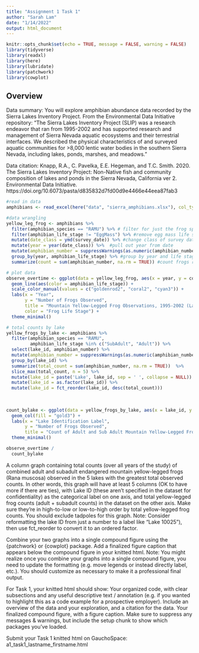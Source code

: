 ```yaml
---
title: "Assignment 1 Task 1"
author: "Sarah Lam"
date: "1/14/2022"
output: html_document
---
```


```r
knitr::opts_chunk$set(echo = TRUE, message = FALSE, warning = FALSE)
library(tidyverse)
library(readxl)
library(here)
library(lubridate)
library(patchwork)
library(cowplot)
```

## Overview

Data summary: You will explore amphibian abundance data recorded by the Sierra Lakes Inventory Project. From the Environmental Data Initiative repository: “The Sierra Lakes Inventory Project (SLIP) was a research endeavor that ran from 1995-2002 and has supported research and management of Sierra Nevada aquatic ecosystems and their terrestrial interfaces. We described the physical characteristics of and surveyed aquatic communities for >8,000 lentic water bodies in the southern Sierra Nevada, including lakes, ponds, marshes, and meadows.”

Data citation: Knapp, R.A., C. Pavelka, E.E. Hegeman, and T.C. Smith. 2020. The Sierra Lakes Inventory Project: Non-Native fish and community composition of lakes and ponds in the Sierra Nevada, California ver 2. Environmental Data Initiative. https://doi.org/10.6073/pasta/d835832d7fd00d9e4466e44eea87fab3

```r
#read in data
amphibians <- read_excel(here("data", "sierra_amphibians.xlsx"), col_types = "text")
```

```r
#data wrangling
yellow_leg_frog <- amphibians %>% 
  filter(amphibian_species == "RAMU") %>% # filter for just the frog species we want
  filter(amphibian_life_stage != "EggMass") %>% #remove egg mass life stage since we won't graph it 
  mutate(date_class = ymd(survey_date)) %>% #change class of survey date
  mutate(year = year(date_class)) %>%  #pull out year from date 
  mutate(amphibian_number = suppressWarnings(as.numeric(amphibian_number))) %>% 
  group_by(year, amphibian_life_stage) %>% #group by year and life stage
  summarize(count = sum(amphibian_number, na.rm = TRUE)) #count frogs recorded at each life stage each year

# plot data
observe_overtime <- ggplot(data = yellow_leg_frog, aes(x = year, y = count)) +
  geom_line(aes(color = amphibian_life_stage)) +
  scale_color_manual(values = c("goldenrod2", "coral2", "cyan3")) +
  labs(x = "Year", 
       y = "Number of Frogs Observed", 
       title = "Mountain Yellow-Legged Frog Observations, 1995-2002 (Lam)", 
       color = "Frog Life Stage") +
  theme_minimal()
```

```r
# total counts by lake 
yellow_frogs_by_lake <- amphibians %>% 
  filter(amphibian_species == "RAMU", 
         amphibian_life_stage %in% c("SubAdult", "Adult")) %>% 
  select(lake_id, amphibian_number) %>% 
  mutate(amphibian_number = suppressWarnings(as.numeric(amphibian_number))) %>% 
  group_by(lake_id) %>% 
  summarize(total_count = sum(amphibian_number, na.rm = TRUE))  %>% 
  slice_max(total_count, n = 5) %>% 
  mutate(lake_id = paste('Lake', lake_id, sep = ' ', collapse = NULL)) %>% 
  mutate(lake_id = as.factor(lake_id)) %>% 
  mutate(lake_id = fct_reorder(lake_id, desc(total_count))) 
  
 
  
count_bylake <- ggplot(data = yellow_frogs_by_lake, aes(x = lake_id, y = total_count)) +
  geom_col(fill = "gold3") +
  labs(x = "Lake Identification Label",
       y = "Number of Frogs Observed",
       title = "Count of Adult and Sub Adult Mountain Yellow-Legged Frogs in Top 5 Lakes (Lam)") +
  theme_minimal()
```

```r
observe_overtime / 
  count_bylake
```

A column graph containing total counts (over all years of the study) of combined adult and subadult endangered mountain yellow-legged frogs (Rana muscosa) observed in the 5 lakes with the greatest total observed counts. In other words, this graph will have at least 5 columns (OK to have more if there are ties), with Lake ID (these aren’t specified in the dataset for confidentiality) as the categorical label on one axis, and total yellow-legged frog counts (adult + subadult counts) in the dataset on the other axis. Make sure they’re in high-to-low or low-to-high order by total yellow-legged frog counts. You should exclude tadpoles for this graph. Note: Consider reformatting the lake ID from just a number to a label like “Lake 10025”), then use fct_reorder to convert it to an ordered factor.

Combine your two graphs into a single compound figure using the {patchwork} or {cowplot} package. Add a finalized figure caption that appears below the compound figure in your knitted html. Note: You might realize once you combine your graphs into a single compound figure, you need to update the formatting (e.g. move legends or instead directly label, etc.). You should customize as necessary to make it a professional final output.

For Task 1, your knitted html should show: 
Your organized code, with clear subsections and any useful descriptive text / annotation (e.g. if you wanted to highlight this as a code example for a prospective employer). Include an overview of the data and your exploration, and a citation for the data.
Your finalized compound figure, with a figure caption.
Make sure to suppress any messages & warnings, but include the setup chunk to show which packages you’ve loaded.

Submit your Task 1 knitted html on GauchoSpace: 
a1_task1_lastname_firstname.html
